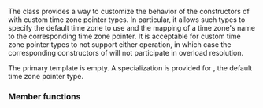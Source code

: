 {{cpp/chrono/title|zoned_traits}}
{{cpp/chrono/navbar}}
{{dcl begin}}
{{dcl header | chrono }}
{{dcl | since=c++20 | num = 1 |
template &lt; class TimeZonePtr &gt;
struct zoned_traits { };
}}
{{dcl | since=c++20 | num = 2 |
template &lt;&gt;
struct zoned_traits&lt;const std::chrono::time_zone*&gt;;
}}
{{dcl end}}

The class {{tt|zoned_traits}} provides a way to customize the behavior of the constructors of {{lc|std::chrono::zoned_time}} with custom time zone pointer types. In particular, it allows such types to specify the default time zone to use and the mapping of a time zone's name to the corresponding time zone pointer. It is acceptable for custom time zone pointer types to not support either operation, in which case the corresponding constructors of {{tt|zoned_time}} will not participate in overload resolution.

The primary template is empty. A specialization is provided for {{c|const std::chrono::time_zone*}}, the default time zone pointer type.

=== Member functions ===
{{member | {{small|std::chrono::zoned_traits&lt;const std::chrono::time_zone*&gt;::}}default_zone |
{{ddcl |
    static const std::chrono::time_zone* default_zone();
}}

Returns a time zone pointer for the default time zone (UTC).

=== Return value ===
{{c|std::chrono::locate_zone("UTC")}}.
}}

{{member | {{small|std::chrono::zoned_traits&lt;const std::chrono::time_zone*&gt;::}}locate_zone|
{{ddcl |
    static const std::chrono::time_zone* locate_zone(std::string_view name);
}}

Returns the time zone pointer for the time zone designated by {{tt|name}}.

=== Return value ===
{{c|std::chrono::locate_zone(name)}}.
}}

{{langlinks|es|ja|ru|zh}}